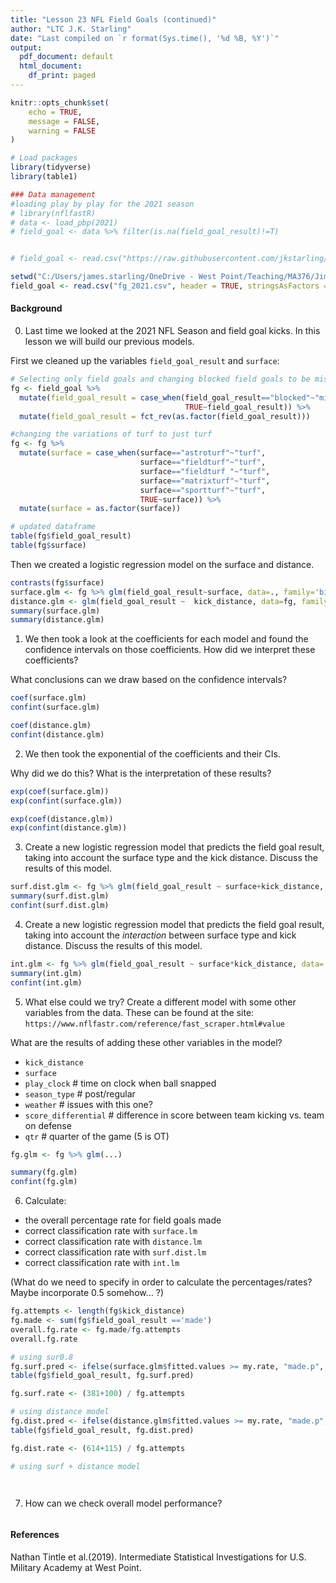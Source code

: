 ```yaml
---
title: "Lesson 23 NFL Field Goals (continued)"
author: "LTC J.K. Starling"
date: "Last compiled on `r format(Sys.time(), '%d %B, %Y')`"
output:
  pdf_document: default
  html_document:
    df_print: paged
---
```



```r
knitr::opts_chunk$set(
	echo = TRUE,
	message = FALSE,
	warning = FALSE
)

```

```r
# Load packages
library(tidyverse)
library(table1)

### Data management
#loading play by play for the 2021 season
# library(nflfastR)
# data <- load_pbp(2021)
# field_goal <- data %>% filter(is.na(field_goal_result)!=T)


# field_goal <- read.csv("https://raw.githubusercontent.com/jkstarling/MA376/main/fg_2021.csv",header=T, stringsAsFactors = FALSE)

setwd("C:/Users/james.starling/OneDrive - West Point/Teaching/MA376/JimsLessons/Block III/LSN23/")
field_goal <- read.csv("fg_2021.csv", header = TRUE, stringsAsFactors = FALSE)


```


#### Background

(0) Last time we looked at the 2021 NFL Season and field goal kicks. In this lesson we will build our previous models. 

First we cleaned up the variables `field_goal_result` and `surface`:
```r
# Selecting only field goals and changing blocked field goals to be missed.
fg <- field_goal %>%
  mutate(field_goal_result = case_when(field_goal_result=="blocked"~"missed",
                                       TRUE~field_goal_result)) %>%
  mutate(field_goal_result = fct_rev(as.factor(field_goal_result)))

#changing the variations of turf to just turf
fg <- fg %>%
  mutate(surface = case_when(surface=="astroturf"~"turf",
                             surface=="fieldturf"~"turf",
                             surface=="fieldturf "~"turf",
                             surface=="matrixturf"~"turf",
                             surface=="sportturf"~"turf",
                             TRUE~surface)) %>%
  mutate(surface = as.factor(surface))

# updated dataframe
table(fg$field_goal_result)
table(fg$surface)
```


Then we created a logistic regression model on the surface and distance. 
```r
contrasts(fg$surface)
surface.glm <- fg %>% glm(field_goal_result~surface, data=., family='binomial')
distance.glm <- glm(field_goal_result ~  kick_distance, data=fg, family='binomial')
summary(surface.glm)
summary(distance.glm)
```


(1) We then took a look at the coefficients for each model and found the confidence intervals on those coefficients. How did we interpret these coefficients? 

What conclusions can we draw based on the confidence intervals? 
```r
coef(surface.glm)
confint(surface.glm)

coef(distance.glm)
confint(distance.glm)
```
\vspace{0.5in}




(2) We then took the exponential of the coefficients and their CIs. 

Why did we do this? What is the interpretation of these results? 
```r
exp(coef(surface.glm))
exp(confint(surface.glm))

exp(coef(distance.glm))
exp(confint(distance.glm))
```
\vspace{0.5in}





(3) Create a new logistic regression model that predicts the field goal result, taking into account the surface type and the kick distance. Discuss the results of this model. 
```r
surf.dist.glm <- fg %>% glm(field_goal_result ~ surface+kick_distance, data=., family = "binomial")
summary(surf.dist.glm)
confint(surf.dist.glm)
```
\vspace{0.5in}




(4) Create a new logistic regression model that predicts the field goal result, taking into account the *interaction* between surface type and  kick distance. Discuss the results of this model.  
```r
int.glm <- fg %>% glm(field_goal_result ~ surface*kick_distance, data=., family = "binomial")
summary(int.glm)
confint(int.glm)
```




(5) What else could we try?  Create a different model with some other variables from the data. These can be found at the site:  `https://www.nflfastr.com/reference/fast_scraper.html#value`

What are the results of adding these other variables in the model? 

- `kick_distance`
- `surface`
- `play_clock` # time on clock when ball snapped
- `season_type` # post/regular
- `weather` # issues with this one? 
- `score_differential` # difference in score between team kicking vs. team on defense
- `qtr` # quarter of the game (5 is OT)

```r
fg.glm <- fg %>% glm(...)

summary(fg.glm)
confint(fg.glm)
```
\vspace{0.5in}




(6) Calculate:
- the overall percentage rate for field goals made
- correct classification rate with `surface.lm`
- correct classification rate with `distance.lm`
- correct classification rate with `surf.dist.lm`
- correct classification rate with `int.lm`

(What do we need to specify in order to calculate the percentages/rates? Maybe incorporate 0.5 somehow... ?)

```r
fg.attempts <- length(fg$kick_distance) 
fg.made <- sum(fg$field_goal_result =='made')
overall.fg.rate <- fg.made/fg.attempts
overall.fg.rate

# using sur0.8
fg.surf.pred <- ifelse(surface.glm$fitted.values >= my.rate, "made.p", "missed.p")
table(fg$field_goal_result, fg.surf.pred)

fg.surf.rate <- (381+100) / fg.attempts

# using distance model
fg.dist.pred <- ifelse(distance.glm$fitted.values >= my.rate, "made.p", "missed.p")
table(fg$field_goal_result, fg.dist.pred)

fg.dist.rate <- (614+115) / fg.attempts

# using surf + distance model



```



```r

```
\vspace{1.0in}



(7) How can we check overall model performance?  
\vspace{0.5in}
```r


```



#### References

Nathan Tintle et al.(2019). Intermediate Statistical Investigations for U.S. Military Academy at West Point.